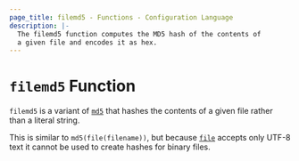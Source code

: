 ```yaml
---
page_title: filemd5 - Functions - Configuration Language
description: |-
  The filemd5 function computes the MD5 hash of the contents of
  a given file and encodes it as hex.
---
```


# `filemd5` Function

`filemd5` is a variant of [`md5`](/language/functions/md5)
that hashes the contents of a given file rather than a literal string.

This is similar to `md5(file(filename))`, but
because [`file`](/language/functions/file) accepts only UTF-8 text it cannot be used to
create hashes for binary files.

